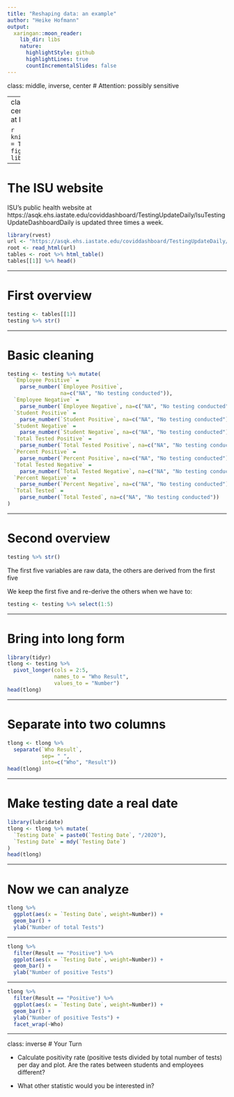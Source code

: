 ```yaml
---
title: "Reshaping data: an example"
author: "Heike Hofmann"
output:
  xaringan::moon_reader:
    lib_dir: libs
    nature:
      highlightStyle: github
      highlightLines: true
      countIncrementalSlides: false
---
```

class: middle, inverse, center
# Attention: possibly sensitive

---
class: middle, inverse, center
# Daily covid testing at Iowa State

```r
knitr::opts_chunk$set(echo = TRUE, fig.width=5, fig.height = 5)
library(tidyverse)
```

---

# The ISU website

ISU's public health website at https://asqk.ehs.iastate.edu/coviddashboard/TestingUpdateDaily/IsuTestingUpdateDashboardDaily
is updated three times a week. 

```r
library(rvest)
url <- "https://asqk.ehs.iastate.edu/coviddashboard/TestingUpdateDaily/IsuTestingUpdateDashboardDaily"
root <- read_html(url)
tables <- root %>% html_table()
tables[[1]] %>% head()
```

---

# First overview

```r
testing <- tables[[1]]
testing %>% str()
```

---

# Basic cleaning

```r
testing <- testing %>% mutate(
  `Employee Positive` = 
    parse_number(`Employee Positive`, 
                 na=c("NA", "No testing conducted")),
  `Employee Negative` = 
    parse_number(`Employee Negative`, na=c("NA", "No testing conducted")),
  `Student Positive` = 
    parse_number(`Student Positive`, na=c("NA", "No testing conducted")),
  `Student Negative` = 
    parse_number(`Student Negative`, na=c("NA", "No testing conducted")),
  `Total Tested Positive` = 
    parse_number(`Total Tested Positive`, na=c("NA", "No testing conducted")),
  `Percent Positive` = 
    parse_number(`Percent Positive`, na=c("NA", "No testing conducted")),
  `Total Tested Negative` = 
    parse_number(`Total Tested Negative`, na=c("NA", "No testing conducted")),
  `Percent Negative` = 
    parse_number(`Percent Negative`, na=c("NA", "No testing conducted")),
  `Total Tested` = 
    parse_number(`Total Tested`, na=c("NA", "No testing conducted"))
)
```

---

# Second overview

```r
testing %>% str()
```

The first five variables are raw data, the others are derived from the first five

We keep the first five and re-derive the others when we have to:

```r
testing <- testing %>% select(1:5)
```

---

# Bring into long form

```r
library(tidyr)
tlong <- testing %>% 
  pivot_longer(cols = 2:5, 
               names_to = "Who Result", 
               values_to = "Number")
head(tlong)
```

---

# Separate into two columns

```r
tlong <- tlong %>% 
  separate(`Who Result`, 
           sep= " ", 
           into=c("Who", "Result"))
head(tlong)
```

---

# Make testing date a real date

```r
library(lubridate)
tlong <- tlong %>% mutate(
  `Testing Date` = paste0(`Testing Date`, "/2020"),
  `Testing Date` = mdy(`Testing Date`)
)
head(tlong)
```
---

# Now we can analyze

```r
tlong %>% 
  ggplot(aes(x = `Testing Date`, weight=Number)) + 
  geom_bar() + 
  ylab("Number of total Tests")
```

---

```r
tlong %>% 
  filter(Result == "Positive") %>%
  ggplot(aes(x = `Testing Date`, weight=Number)) + 
  geom_bar() + 
  ylab("Number of positive Tests")
```

---

```r
tlong %>% 
  filter(Result == "Positive") %>%
  ggplot(aes(x = `Testing Date`, weight=Number)) + 
  geom_bar() + 
  ylab("Number of positive Tests") +
  facet_wrap(~Who)
```

---
class: inverse
# Your Turn

- Calculate positivity rate (positive tests divided by total number of tests) per day and plot. Are the rates between students and employees different?

- What other statistic would you be interested in?

